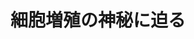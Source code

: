 ﻿---
title: "細胞増殖の神秘に迫る"
category: "生命理工学院"
vol: "70"
interviewee: "喜多村・駒田"
url: ""
tags: []
pdf: "70-5-kitamira-komada.pdf"
career: ""
preface: "われわれ人間は、約 60 兆個もの細胞からなっ ている。生物が生きていくうえで、細胞増殖を行 うことは必須である。では、細胞増殖はどのよう にしてコントロールされているのだろうか。 喜多村研究室では、HGF という細胞増殖因子 と細胞増殖との関わりを研究している。また、細 胞の異常に関わる病の治療薬として、HGF に可 能性を見出し、HGF を医療分野で応用する研究 にも手を広げている。本稿では、HGF から始ま るシグナル伝達、HGF とが"
---

